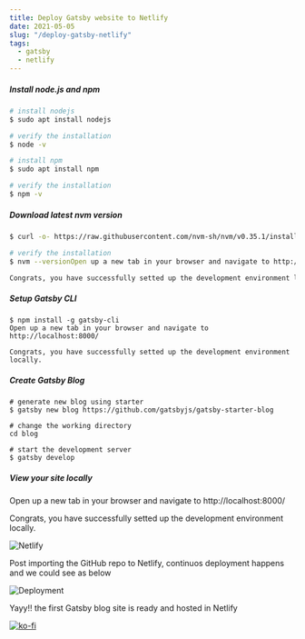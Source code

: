 ```yaml
---
title: Deploy Gatsby website to Netlify
date: 2021-05-05
slug: "/deploy-gatsby-netlify"
tags:
  - gatsby
  - netlify
---
```


##### Install node.js and npm 

```sh
# install nodejs
$ sudo apt install nodejs

# verify the installation
$ node -v

# install npm
$ sudo apt install npm

# verify the installation
$ npm -v 
```


##### Download latest nvm version 
```sh
$ curl -o- https://raw.githubusercontent.com/nvm-sh/nvm/v0.35.1/install.sh | bash

# verify the installation
$ nvm --versionOpen up a new tab in your browser and navigate to http://localhost:8000/

Congrats, you have successfully setted up the development environment locally.
```

##### Setup Gatsby CLI 
```cd   
$ npm install -g gatsby-cli
Open up a new tab in your browser and navigate to http://localhost:8000/

Congrats, you have successfully setted up the development environment locally.
```

##### Create Gatsby Blog

```
# generate new blog using starter
$ gatsby new blog https://github.com/gatsbyjs/gatsby-starter-blog

# change the working directory
cd blog

# start the development server
$ gatsby develop
```

##### View your site locally
Open up a new tab in your browser and navigate to http://localhost:8000/

Congrats, you have successfully setted up the development environment locally.

![Netlify](./gatsby1.png)

Post importing the GitHub repo to Netlify, continuos deployment happens and we could see as below

![Deployment](./capture.png)

Yayy!! the first Gatsby blog site is ready and hosted in Netlify



[![ko-fi](https://cdn.ko-fi.com/cdn/kofi2.png)](https://ko-fi.com/I2I01X2NO)
